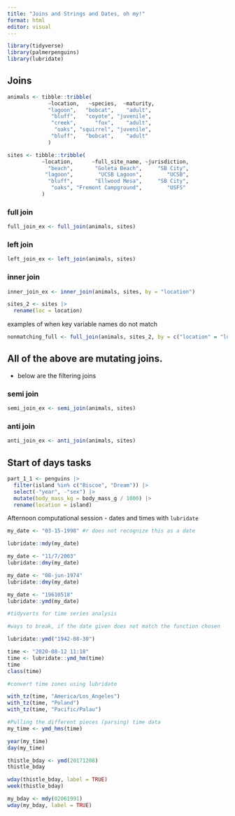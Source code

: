 ```yaml
---
title: "Joins and Strings and Dates, oh my!"
format: html
editor: visual
---
```


```r
library(tidyverse)
library(palmerpenguins)
library(lubridate)

```

## Joins

```r
animals <- tibble::tribble(
             ~location,   ~species,  ~maturity,
             "lagoon",   "bobcat",    "adult",
              "bluff",   "coyote", "juvenile",
              "creek",      "fox",    "adult",
               "oaks", "squirrel", "juvenile",
              "bluff",   "bobcat",    "adult"
             )

sites <- tibble::tribble(
           ~location,      ~full_site_name, ~jurisdiction,
             "beach",       "Goleta Beach",     "SB City",
            "lagoon",        "UCSB Lagoon",        "UCSB",
             "bluff",       "Ellwood Mesa",     "SB City",
              "oaks", "Fremont Campground",        "USFS"
           )

```

### full join

```r
full_join_ex <- full_join(animals, sites)
```

### left join

```r
left_join_ex <- left_join(animals, sites)
```

### inner join

```r
inner_join_ex <- inner_join(animals, sites, by = "location")
```

```r
sites_2 <- sites |> 
  rename(loc = location)
```

examples of when key variable names do not match

```r
nonmatching_full <- full_join(animals, sites_2, by = c("location" = "loc"))
```

## All of the above are mutating joins.

-   below are the filtering joins

### semi join

```r
semi_join_ex <- semi_join(animals, sites)
```

### anti join

```r
anti_join_ex <- anti_join(animals, sites)
```

## Start of days tasks

```r
part_1_1 <- penguins |> 
  filter(island %in% c("Biscoe", "Dream")) |> 
  select(-"year", -"sex") |> 
  mutate(body_mass_kg = body_mass_g / 1000) |> 
  rename(location = island)
```

Afternoon computational session
- dates and times with `lubridate`

```r
my_date <- "03-15-1998" #r does not recognize this as a date

lubridate::mdy(my_date)

my_date <- "11/7/2003"
lubridate::dmy(my_date)

my_date <- "08-jun-1974"
lubridate::dmy(my_date)

my_date <- "19610518"
lubridate::ymd(my_date)

#tidyverts for time series analysis

```
```r
#ways to break, if the date given does not match the function chosen

lubridate::ymd("1942-08-30")


```

```r
time <- "2020-08-12 11:18"
time <- lubridate::ymd_hm(time)
time
class(time)
```

```r
#convert time zones using lubridate

with_tz(time, "America/Los_Angeles")
with_tz(time, "Poland")
with_tz(time, "Pacific/Palau")

#Pulling the different pieces (parsing) time data
my_time <- ymd_hms(time)

year(my_time)
day(my_time)
```

```r
thistle_bday <- ymd(20171208)
thistle_bday

wday(thistle_bday, label = TRUE)
week(thistle_bday)

my_bday <- mdy(02061991)
wday(my_bday, label = TRUE)
```

